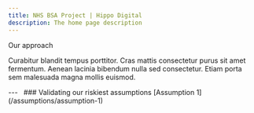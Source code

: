 ```yaml
---
title: NHS BSA Project | Hippo Digital
description: The home page description
---
```


<Heading caption='Understanding the problem' tag='h1'>Our approach</Heading>

<p>Curabitur blandit tempus porttitor. Cras mattis consectetur purus sit amet fermentum. Aenean lacinia bibendum nulla sed consectetur. Etiam porta sem malesuada magna mollis euismod.</p>

<GridRow>
    <GridColumn width={'full'}>
        ---
    </GridColumn>
</GridRow>
<GridRow>
    <GridColumn width={'1/2'}>
        &nbsp;
    </GridColumn>
    <GridColumn width={'1/2'}>
        <InsetText>
            ### Validating our riskiest assumptions
            [Assumption 1](/assumptions/assumption-1)
        </InsetText>
    </GridColumn>
</GridRow>